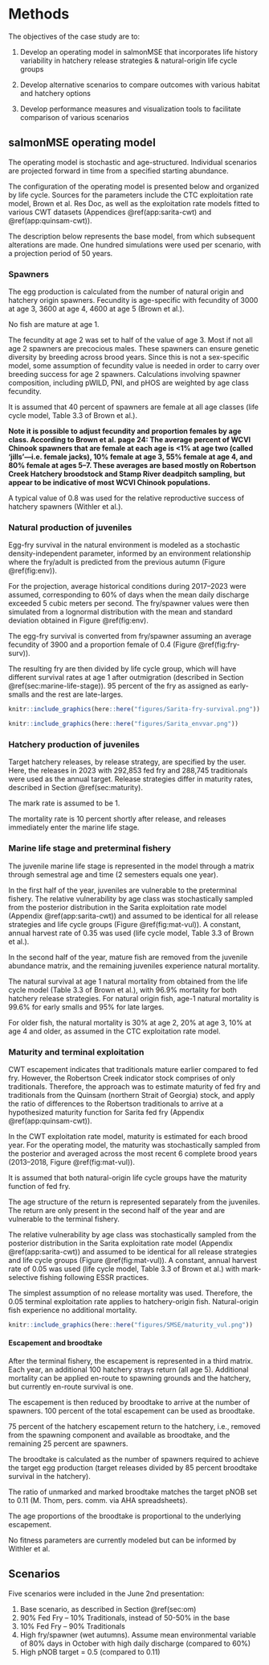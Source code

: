 # Methods

The objectives of the case study are to:

1. Develop an operating model in salmonMSE that incorporates life history variability in hatchery release strategies & natural-origin life cycle groups

2. Develop alternative scenarios to compare outcomes with various habitat and hatchery options

3. Develop performance measures and visualization tools to facilitate comparison of various scenarios

## salmonMSE operating model {#sec:om}

The operating model is stochastic and age-structured. Individual scenarios are projected forward in time from a specified starting abundance.

The configuration of the operating model is presented below and organized by life cycle.
Sources for the parameters include the CTC exploitation rate model, Brown et al. Res Doc, as well as the exploitation rate models fitted to various CWT datasets (Appendices \@ref(app:sarita-cwt) and \@ref(app:quinsam-cwt)).

The description below represents the base model, from which subsequent alterations are made.
One hundred simulations were used per scenario, with a projection period of 50 years. 

### Spawners

The egg production is calculated from the number of natural origin and hatchery origin spawners. Fecundity is age-specific with fecundity of 3000 at age 3, 3600 at age 4, 4600 at age 5 (Brown et al.).

No fish are mature at age 1.

The fecundity at age 2 was set to half of the value of age 3. Most if not all age 2 spawners are precocious males. 
These spawners can ensure genetic diversity by breeding across brood years. 
Since this is not a sex-specific model, some assumption of fecundity value is needed in order to carry over breeding success for age 2 spawners. Calculations involving spawner composition, including pWILD, PNI, and pHOS are weighted by age class fecundity.

It is assumed that 40 percent of spawners are female at all age classes (life cycle model, Table 3.3 of Brown et al.).

**Note it is possible to adjust fecundity and proportion females by age class. According to Brown et al. page 24: The average percent of WCVI Chinook spawners that are female at each age is <1% at age two (called ‘jills’—i.e. female jacks), 10% female at age 3, 55% female at age 4, and 80% female at ages 5–7. These averages are based mostly on Robertson Creek Hatchery broodstock and Stamp River deadpitch sampling, but appear to be indicative of most WCVI Chinook populations.**

A typical value of 0.8 was used for the relative reproductive success of hatchery spawners (Withler et al.).

### Natural production of juveniles

Egg-fry survival in the natural environment is modeled as a stochastic density-independent parameter, informed by an environment relationship where the fry/adult is predicted from the previous autumn (Figure \@ref(fig:env)).

For the projection, average historical conditions during 2017--2023 were assumed, corresponding to 60% of days when the mean daily discharge exceeded 5 cubic meters per second. The fry/spawner values were then simulated from a lognormal distribution with the mean and standard deviation obtained in Figure \@ref(fig:env).

The egg-fry survival is converted from fry/spawner assuming an average fecundity of 3900 and a proportion female of 0.4 (Figure \@ref(fig:fry-surv)).

The resulting fry are then divided by life cycle group, which will have different survival rates at age 1 after outmigration (described in Section \@ref(sec:marine-life-stage)). 
95 percent of the fry as assigned as early-smalls and the rest are late-larges.

```r
knitr::include_graphics(here::here("figures/Sarita-fry-survival.png"))
```

```r
knitr::include_graphics(here::here("figures/Sarita_envvar.png"))
```

### Hatchery production of juveniles

Target hatchery releases, by release strategy, are specified by the user. Here, the releases in 2023 with 292,853 fed fry and 288,745 traditionals were used as the annual target. Release strategies differ in maturity rates, described in Section \@ref(sec:maturity).

The mark rate is assumed to be 1.

The mortality rate is 10 percent shortly after release, and releases immediately enter the marine life stage.

### Marine life stage and preterminal fishery {#sec:marine-life-stage}

The juvenile marine life stage is represented in the model through a matrix through semestral age and time (2 semesters equals one year). 

In the first half of the year, juveniles are vulnerable to the preterminal fishery. 
The relative vulnerability by age class was stochastically sampled from the posterior distribution in the Sarita exploitation rate model (Appendix \@ref(app:sarita-cwt)) and assumed to be identical for all release strategies and life cycle groups (Figure \@ref(fig:mat-vul)).
A constant, annual harvest rate of 0.35 was used (life cycle model, Table 3.3 of Brown et al.).

In the second half of the year, mature fish are removed from the juvenile abundance matrix, and the remaining juveniles experience natural mortality. 

The natural survival at age 1 natural mortality from obtained from the life cycle model (Table 3.3 of Brown et al.), with 96.9% mortality for both hatchery release strategies. For natural origin fish, age-1 natural mortality is 99.6% for early smalls and 95% for late larges. 

For older fish, the natural mortality is 30% at age 2, 20% at age 3, 10% at age 4 and older, as assumed in the CTC exploitation rate model.

### Maturity and terminal exploitation {#sec:maturity}

CWT escapement indicates that traditionals mature earlier compared to fed fry.
However, the Robertson Creek indicator stock comprises of only traditionals.
Therefore, the approach was to estimate maturity of fed fry and traditionals from the Quinsam (northern Strait of Georgia) stock, and apply the ratio of differences to the Robertson traditionals to arrive at a hypothesized maturity function for Sarita fed fry (Appendix \@ref(app:quinsam-cwt)).

In the CWT exploitation rate model, maturity is estimated for each brood year. 
For the operating model, the maturity was stochastically sampled from the posterior and averaged across the most recent 6 complete brood years (2013--2018, Figure \@ref(fig:mat-vul)).

It is assumed that both natural-origin life cycle groups have the maturity function of fed fry.

The age structure of the return is represented separately from the juveniles. 
The return are only present in the second half of the year and are vulnerable to the terminal fishery.

The relative vulnerability by age class was stochastically sampled from the posterior distribution in the Sarita exploitation rate model (Appendix \@ref(app:sarita-cwt)) and assumed to be identical for all release strategies and life cycle groups (Figure \@ref(fig:mat-vul)).
A constant, annual harvest rate of 0.05 was used (life cycle model, Table 3.3 of Brown et al.) with mark-selective fishing following ESSR practices.

The simplest assumption of no release mortality was used. Therefore, the 0.05 terminal exploitation rate applies to hatchery-origin fish. Natural-origin fish experience no additional mortality.

```r
knitr::include_graphics(here::here("figures/SMSE/maturity_vul.png"))
```

#### Escapement and broodtake

After the terminal fishery, the escapement is represented in a third matrix.
Each year, an additional 100 hatchery strays return (all age 5).
Additional mortality can be applied en-route to spawning grounds and the hatchery, but currently en-route survival is one.

The escapement is then reduced by broodtake to arrive at the number of spawners.
100 percent of the total escapement can be used as broodtake. 

75 percent of the hatchery escapement return to the hatchery, i.e., removed from the spawning component and available as broodtake, and the remaining 25 percent are spawners.

The broodtake is calculated as the number of spawners required to achieve the target egg production (target releases divided by 85 percent broodtake survival in the hatchery). 

The ratio of unmarked and marked broodtake matches the target pNOB set to 0.11 (M. Thom, pers. comm. via AHA spreadsheets). 

The age proportions of the broodtake is proportional to the underlying escapement.

No fitness parameters are currently modeled but can be informed by Withler et al.

## Scenarios

Five scenarios were included in the June 2nd presentation:

1. Base scenario, as described in Section \@ref(sec:om)
2. 90% Fed Fry – 10% Traditionals, instead of 50-50% in the base
3. 10% Fed Fry – 90% Traditionals
4. High fry/spawner (wet autumns). Assume mean environmental variable of 80% days in October with high daily discharge (compared to 60%)
5. High pNOB target = 0.5 (compared to 0.11)


